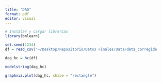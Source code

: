 ```yaml
---
title: "DAG"
format: pdf
editor: visual
---
```



```r
# Instalar y cargar librerías
library(bnlearn)
```

```r
set.seed(1234)
df = read_csv("~/Desktop/Repositorio/Datos Finales/Data/data_corregido.csv")
```


```r
dag_hc = hc(df)
```

```r
modelstring(dag_hc)
```

```r
graphviz.plot(dag_hc, shape = "rectangle")
```














